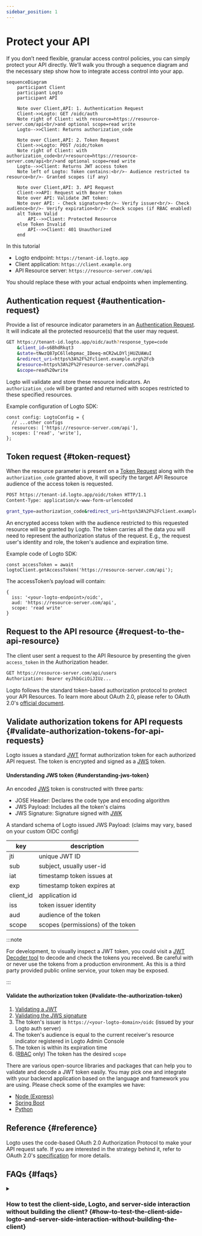 ```yaml
---
sidebar_position: 1
---
```


# Protect your API

If you don’t need flexible, granular access control policies, you can simply protect your API directly. We’ll walk you through a sequence diagram and the necessary step show how to integrate access control into your app.

```mermaid
sequenceDiagram
    participant Client
    participant Logto
    participant API

    Note over Client,API: 1. Authentication Request
    Client->>Logto: GET /oidc/auth
    Note right of Client: with resource=https://resource-server.com/api<br/>and optional scope=read write
    Logto-->>Client: Returns authorization_code

    Note over Client,API: 2. Token Request
    Client->>Logto: POST /oidc/token
    Note right of Client: with authorization_code<br/>resource=https://resource-server.com/api<br/>and optional scope=read write
    Logto-->>Client: Returns JWT access token
    Note left of Logto: Token contains:<br/>- Audience restricted to resource<br/>- Granted scopes (if any)

    Note over Client,API: 3. API Request
    Client->>API: Request with Bearer token
    Note over API: Validate JWT token:
    Note over API: - Check signature<br/>- Verify issuer<br/>- Check audience<br/>- Verify expiration<br/>- Check scopes (if RBAC enabled)
    alt Token Valid
        API-->>Client: Protected Resource
    else Token Invalid
        API-->>Client: 401 Unauthorized
    end
```

In this tutorial

- Logto endpoint: `https://tenant-id.logto.app`
- Client application: `https://client.example.org`
- API Resource server: `https://resource-server.com/api`

You should replace these with your actual endpoints when implementing.

## Authentication request \{#authentication-request}

Provide a list of resource indicator parameters in an [Authentication Request](https://openid.net/specs/openid-connect-core-1_0.html#AuthRequest). It will indicate all the protected resource(s) that the user may request.

```bash
GET https://tenant-id.logto.app/oidc/auth?response_type=code
    &client_id=s6BhdRkqt3
    &state=tNwzQ87pC6llebpmac_IDeeq-mCR2wLDYljHUZUAWuI
    &redirect_uri=https%3A%2F%2Fclient.example.org%2Fcb
    &resource=https%3A%2F%2Fresource-server.com%2Fapi
    &scope=read%20write
```

Logto will validate and store these resource indicators. An `authorization_code` will be granted and returned with scopes restricted to these specified resources.

Example configuration of Logto SDK:

```tsx
const config: LogtoConfig = {
  // ...other configs
  resources: ['https://resource-server.com/api'],
  scopes: ['read', 'write'],
};
```

## Token request \{#token-request}

When the resource parameter is present on a [Token Request](https://openid.net/specs/openid-connect-core-1_0.html#TokenRequest) along with the `authorization_code` granted above, it will specify the target API Resource audience of the access token is requested.

```bash
POST https://tenant-id.logto.app/oidc/token HTTP/1.1
Content-Type: application/x-www-form-urlencoded

grant_type=authorization_code&redirect_uri=https%3A%2F%2Fclient.example.org%2Fcb&code=10esc29BWC2qZB0acc9v8zAv9ltc2pko105tQauZ&resource=https%3A%2F%2Fresource-server.com%2Fapi
```

An encrypted access token with the audience restricted to this requested resource will be granted by Logto. The token carries all the data you will need to represent the authorization status of the request. E.g., the request user's identity and role, the token's audience and expiration time.

Example code of Logto SDK:

```tsx
const accessToken = await logtoClient.getAccessToken('https://resource-server.com/api');
```

The accessToken’s payload will contain:

```tsx
{
  iss: '<your-logto-endpoint>/oidc',
  aud: 'https://resource-server.com/api',
  scope: 'read write'
}
```

## Request to the API resource \{#request-to-the-api-resource}

The client user sent a request to the API Resource by presenting the given `access_token` in the Authorization header.

```bash
GET https://resource-server.com/api/users
Authorization: Bearer eyJhbGciOiJIUz...
```

Logto follows the standard token-based authorization protocol to protect your API Resources. To learn more about OAuth 2.0, please refer to OAuth 2.0's [official document](https://datatracker.ietf.org/doc/html/rfc6749#section-1.3.1).

## Validate authorization tokens for API requests \{#validate-authorization-tokens-for-api-requests}

Logto issues a standard [JWT](https://datatracker.ietf.org/doc/html/rfc7519) format authorization token for each authorized API request. The token is encrypted and signed as a [JWS](https://datatracker.ietf.org/doc/html/rfc7515) token.

#### Understanding JWS token \{#understanding-jws-token}

An encoded [JWS](https://datatracker.ietf.org/doc/html/rfc7515) token is constructed with three parts:

- JOSE Header: Declares the code type and encoding algorithm
- JWS Payload: Includes all the token's claims
- JWS Signature: Signature signed with [JWK](https://datatracker.ietf.org/doc/html/rfc7517)

A standard schema of Logto issued JWS Payload: (claims may vary, based on your custom OIDC config)

| key       | description                       |
| --------- | --------------------------------- |
| jti       | unique JWT ID                     |
| sub       | subject, usually user-id          |
| iat       | timestamp token issues at         |
| exp       | timestamp token expires at        |
| client_id | application id                    |
| iss       | token issuer identity             |
| aud       | audience of the token             |
| scope     | scopes (permissions) of the token |

:::note

For development, to visually inspect a JWT token, you could visit a [JWT Decoder tool](https://www.jstoolset.com/jwt) to decode and check the tokens you received. Be careful with or never use the tokens from a production environment. As this is a third party provided public online service, your token may be exposed.

:::

#### Validate the authorization token \{#validate-the-authorization-token}

1. [Validating a JWT](https://datatracker.ietf.org/doc/html/rfc7519#section-7.2)
2. [Validating the JWS signature](https://datatracker.ietf.org/doc/html/rfc7515#section-5.2)
3. The token's issuer is `https://<your-logto-domain>/oidc` (issued by your Logto auth server)
4. The token's audience is equal to the current receiver's resource indicator registered in Logto Admin Console
5. The token is within its expiration time
6. ([RBAC](/authorization/role-based-access-control/protect-api-resources-with-rbac) only) The token has the desired `scope`

There are various open-source libraries and packages that can help you to validate and decode a JWT token easily. You may pick one and integrate with your backend application based on the language and framework you are using. Please check some of the examples we have:

- [Node (Express)](/authorization/api-resources/node-express)
- [Spring Boot](/authorization/api-resources/spring-boot)
- [Python](/authorization/api-resources/python)

## Reference \{#reference}

Logto uses the code-based OAuth 2.0 Authorization Protocol to make your API request safe. If you are interested in the strategy behind it, refer to OAuth 2.0's [specification](https://datatracker.ietf.org/doc/html/rfc6749#section-1.3.1) for more details.

## FAQs \{#faqs}

<details>

<summary>

### How to test the client-side, Logto, and server-side interaction without building the client? \{#how-to-test-the-client-side-logto-and-server-side-interaction-without-building-the-client}

</summary>

You can automate this process without needing to build the client. One option is to use a Personal Access Token (PAT). A PAT allows you to simulate client-side authentication by representing a specific user, with different roles and permissions. This can be used to test your server-side logic, such as access token or JWT validation, without the need for a fully built client. To get started, refer to the [Personal access token](/user-management/personal-access-token).

</details>
